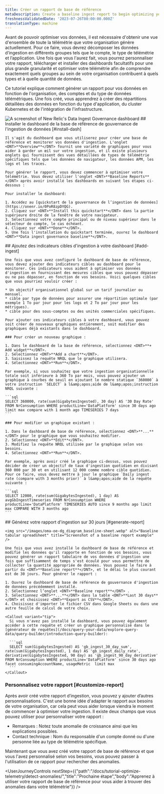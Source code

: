 ```yaml
---
title: Créer un rapport de base de référence
metaDescription: Create a baseline ingest report to begin optimizing your data.
freshnessValidatedDate: '2023-07-26T00:00:00.000Z'
translationType: machine
---
```


Avant de pouvoir optimiser vos données, il est nécessaire d'obtenir une vue d'ensemble de toute la télémétrie que votre organisation génère actuellement. Pour ce faire, vous devrez décomposer les données d’ingestion en différents groupes tels que le compte, le type de télémétrie et l’application. Une fois que vous l'aurez fait, vous pourrez personnaliser votre rapport, télécharger et installer des dashboards facultatifs pour une plus grande granularité et optimiser votre télémétrie afin de comprendre exactement quels groupes au sein de votre organisation contribuent à quels types et à quelle quantité de données.

Ce tutoriel explique comment générer un rapport pour vos données en fonction de l'organisation, des comptes et du type de données télémétriques. Une fois créé, vous apprendrez à créer des répartitions détaillées des données en fonction du type d'application, du cluster Kubernetes et de l'intégration de l'infrastructure.

<img title="Data Ingest Dash" alt="A screenshot of New Relic's Data Ingest Governance dashboard" src="/images/dashboards_screenshot-crop_data-ingest-gov-dashboard.webp" />

<Steps>
  <Step>
    ## Installer le dashboard de la base de référence de gouvernance de l'ingestion de données [#install-dash]

    Il s'agit du dashboard que vous utiliserez pour créer une base de référence et monitorer vos données d'ingestion. L'onglet <DNT>**Overview**</DNT> fournit une variété de graphiques pour vous aider à garder un œil sur votre ingestion, et il existe plusieurs onglets qui fournissent des vues détaillées de types de télémétrie spécifiques tels que les données de navigateur, les données APM, les logs et les traces.

    Pour générer le rapport, vous devez commencer à optimiser votre télémétrie. Vous devez utiliser l'onglet <DNT>**Baseline Reports**</DNT> après avoir installé les dashboards en suivant les étapes ci-dessous :

    Pour installer le dashboard:

    1. Accédez au [quickstart de la gouvernance de l’ingestion de données](https://onenr.io/0PoR8zpDYQG).
    2. Cliquez sur <DNT>**Install this quickstart**</DNT> dans la partie supérieure droite de la fenêtre de votre navigateur.
    3. Sélectionnez votre compte principal ou de niveau supérieur dans le sélecteur de compte, le cas échéant.
    4. Cliquez sur <DNT>**Done**</DNT>.
    5. Une fois l'installation du quickstart terminée, ouvrez le dashboard <DNT>**Data ingest governance baseline**</DNT>.
  </Step>

  <Step>
    ## Ajoutez des indicateurs cibles d'ingestion à votre dashboard [#add-ingest]

    Une fois que vous avez configuré le dashboard de base de référence, vous devez ajouter des indicateurs cibles au dashboard pour le monitorer. Ces indicateurs vous aident à optimiser vos données d'ingestion en fournissant des mesures cibles que vous pouvez dépasser ou ne pas dépasser, en fonction de vos besoins. Voici quelques cibles que vous pourriez vouloir créer :

    * Un objectif organisationnel global sur un tarif journalier ou mensuel.
    * cible par type de données pour assurer une répartition optimale (par exemple 1 To par jour pour les logs et 2 To par jour pour les métriques).
    * cible pour des sous-comptes ou des unités commerciales spécifiques.

    Pour ajouter ces indicateurs cibles à votre dashboard, vous pouvez soit créer de nouveaux graphiques entièrement, soit modifier des graphiques déjà existants dans le dashboard.

    ### Pour créer un nouveau graphique :

    1. Dans le dashboard de la base de référence, sélectionnez <DNT>**+ Add widget**</DNT>.
    2. Sélectionnez <DNT>**Add a chart**</DNT>.
    3. Saisissez la requête NRQL que le graphique utilisera.
    4. Sélectionnez <DNT>**Run**</DNT>.

    Par exemple, si vous souhaitez que votre ingestion organisationnelle totale soit inférieure à 360 To par mois, vous pouvez ajouter un graphique à courbes de seuil en ajoutant le nombre statique `360000` à votre instruction `SELECT` à l&amp;apos;aide de l&amp;apos;instruction NRQL suivante :

    ```sql
    SELECT 360000, rate(sum(GigabytesIngested), 30 day) AS '30 Day Rate' FROM NrConsumption WHERE productLine='DataPlatform' since 30 days ago limit max compare with 1 month ago TIMESERIES 7 days
    ```

    ### Pour modifier un graphique existant :

    1. Dans le dashboard de base de référence, sélectionnez <DNT>**...**</DNT> pour le graphique que vous souhaitez modifier.
    2. Sélectionnez <DNT>**Edit**</DNT>.
    3. Modifiez la requête NRQL utilisée par le graphique selon vos besoins.
    4. Sélectionnez <DNT>**Run**</DNT>.

    Par exemple, après avoir créé le graphique ci-dessus, vous pouvez décider de créer un objectif de taux d'ingestion quotidien en divisant 360 000 par 30 et en utilisant 12 000 comme nombre cible quotidien. Pour ce faire, vous devez mettre à jour le graphique `Daily ingest rate (compare with 3 months prior)` à l&amp;apos;aide de la requête suivante :

    ```sql
    SELECT 12000, rate(sum(GigabytesIngested), 1 day) AS avgGbIngestTimeseries FROM NrConsumption WHERE productLine='DataPlatform' TIMESERIES AUTO since 9 months ago limit max COMPARE WITH 3 months ago
    ```
  </Step>

  <Step>
    ## Générez votre rapport d'ingestion sur 30 jours [#generate-report]

    <img src="/images/oma-oe-dg_diagram_baseline-sheet.webp" alt="Baseline tabular spreadsheet" title="Screenshot of a baseline report example" />

    Une fois que vous avez installé le dashboard de base de référence et modifié les données qu'il rapporte en fonction de vos besoins, vous pouvez générer un rapport tabulaire de vos données d'ingestion une fois que suffisamment de temps s'est écoulé pour vous permettre de collecter la quantité appropriée de données. Vous pouvez le faire à partir du <DNT>**Baseline report**</DNT>, et le délai le plus courant est de 30 jours. Pour générer le rapport :

    1. Ouvrez le dashboard de base de référence de gouvernance d'ingestion de données précédemment installé.
    2. Sélectionnez l’onglet <DNT>**Baseline report**</DNT> .
    3. Sélectionnez <DNT>**...**</DNT> dans la table <DNT>**Last 30 days**</DNT> et choisissez <DNT>**Export as CSV**</DNT>.
    4. Choisissez d'importer le fichier CSV dans Google Sheets ou dans une autre feuille de calcul de votre choix.

    <Callout variant="tip">
      Si vous n'avez pas installé le dashboard, vous pouvez également accéder à cette requête et créer un graphique personnalisé dans le [générateur de requêtes](/docs/query-your-data/explore-query-data/query-builder/introduction-query-builder):

      ```sql
      SELECT sum(GigabytesIngested) AS 'gb_ingest_30_day_sum', rate(sum(GigabytesIngested), 1 day) AS 'gb_ingest_daily_rate', derivative(GigabytesIngested, 90 day) as 'gb_ingest_90_day_derivative' FROM NrConsumption WHERE productLine='DataPlatform' since 30 days ago facet consumingAccountName, usageMetric  limit max
      ```
    </Callout>
  </Step>
</Steps>

### Personnalisez votre rapport [#customize-report]

Après avoir créé votre rapport d’ingestion, vous pouvez y ajouter d’autres personnalisations. C'est une bonne idée d'adapter le rapport aux besoins de votre organisation, car cela peut vous aider lorsque viendra le moment de commencer à optimiser votre ingestion. Il existe deux champs que vous pouvez utiliser pour personnaliser votre rapport :

* Remarques : Notez toute anomalie de croissance ainsi que les explications possibles.
* Contact technique : Nom du responsable d'un compte donné ou d'une personne liée au type de télémétrie spécifique.

Maintenant que vous avez créé votre rapport de base de référence et que vous l'avez personnalisé selon vos besoins, vous pouvez passer à l'utilisation de ce rapport pour rechercher des anomalies.

<UserJourneyControls nextStep={{"path":"/docs/tutorial-optimize-telemetry/detect-anomalies/","title":"Prochaine étape","body":"Apprenez à utiliser votre rapport de base de référence pour vous aider à trouver des anomalies dans votre télémétrie"}} />